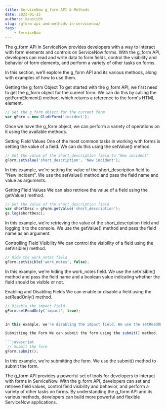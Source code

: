 ```yaml
---
title: ServiceNow g_form API & Methods
date: 2023-01-15
authors: kaustubh
slug: /gform-api-and-methods-in-servicenow/
tags:
    - ServiceNow
---
```


The g_form API in ServiceNow provides developers with a way to interact with form elements and controls on ServiceNow forms. With the g_form API, developers can read and write data to form fields, control the visibility and behavior of form elements, and perform a variety of other tasks on forms.

In this section, we'll explore the g_form API and its various methods, along with examples of how to use them.

Getting the g_form Object To get started with the g_form API, we first need to get the g_form object for the current form. We can do this by calling the getFormElement() method, which returns a reference to the form's HTML element.



```javascript
// Get the g_form object for the current form
var gForm = new GlideForm('incident');
```

Once we have the g_form object, we can perform a variety of operations on it using the available methods.

Setting Field Values One of the most common tasks in working with forms is setting the value of a field. We can do this using the setValue() method.


```javascript
// Set the value of the short_description field to "New incident"
gForm.setValue('short_description', 'New incident');
```

In this example, we're setting the value of the short_description field to "New incident". We use the setValue() method and pass the field name and value as arguments.

Getting Field Values We can also retrieve the value of a field using the getValue() method.


```javascript
// Get the value of the short_description field
var shortDesc = gForm.getValue('short_description');
gs.log(shortDesc);
```

In this example, we're retrieving the value of the short_description field and logging it to the console. We use the getValue() method and pass the field name as an argument.

Controlling Field Visibility We can control the visibility of a field using the setVisible() method.



```javascript
// Hide the work_notes field
gForm.setVisible('work_notes', false);
```

In this example, we're hiding the work_notes field. We use the setVisible() method and pass the field name and a boolean value indicating whether the field should be visible or not.

Enabling and Disabling Fields We can enable or disable a field using the setReadOnly() method.



```javascript
// Disable the impact field
gForm.setReadOnly('impact', true);
``

In this example, we're disabling the impact field. We use the setReadOnly() method and pass the field name and a boolean value indicating whether the field should be read-only or not.

Submitting the Form We can submit the form using the submit() method.

```javascript
`// Submit the form
gForm.submit();
```

In this example, we're submitting the form. We use the submit() method to submit the form.

The g_form API provides a powerful set of tools for developers to interact with forms in ServiceNow. With the g_form API, developers can set and retrieve field values, control field visibility and behavior, and perform a variety of other tasks on forms. By understanding the g_form API and its various methods, developers can build more powerful and flexible ServiceNow applications.